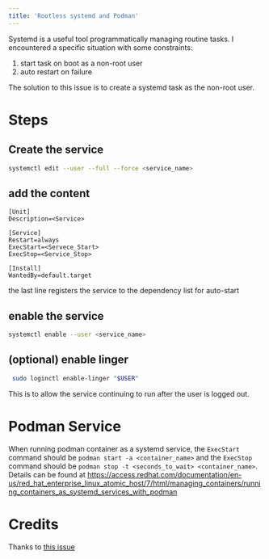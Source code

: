 ```yaml
---
title: 'Rootless systemd and Podman'
---
```


Systemd is a useful tool programmatically managing routine tasks. I encountered a specific situation with some constraints:

1. start task on boot as a non-root user
2. auto restart on failure

The solution to this issue is to create a systemd task as the non-root user.

# Steps

## Create the service

```bash
systemctl edit --user --full --force <service_name>
```

## add the content

```text
[Unit]
Description=<Service>

[Service]
Restart=always
ExecStart=<Servece_Start>
ExecStop=<Service_Stop>

[Install]
WantedBy=default.target
```

the last line registers the service to the dependency list for auto-start

## enable the service

```bash
systemctl enable --user <service_name>
```

## (optional) enable linger

```bash
 sudo loginctl enable-linger "$USER"
```

This is to allow the service continuing to run after the user is logged out.

# Podman Service

When running podman container as a systemd service, the `ExecStart` command should be `podman start -a <container_name>` and the `ExecStop` command should be `podman stop -t <seconds_to_wait> <container_name>`. Details can be found at <https://access.redhat.com/documentation/en-us/red_hat_enterprise_linux_atomic_host/7/html/managing_containers/running_containers_as_systemd_services_with_podman>

# Credits

Thanks to [this issue](https://github.com/systemd/systemd/issues/2690)
